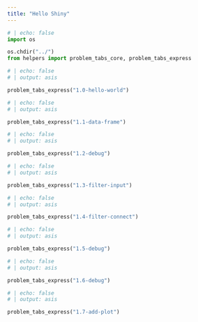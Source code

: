 ---
title: "Hello Shiny"
---

```{python}
# | echo: false
import os

os.chdir("../")
from helpers import problem_tabs_core, problem_tabs_express


```


```{python}
# | echo: false
# | output: asis

problem_tabs_express("1.0-hello-world")
```


```{python}
# | echo: false
# | output: asis

problem_tabs_express("1.1-data-frame")
```

```{python}
# | echo: false
# | output: asis

problem_tabs_express("1.2-debug")
```

```{python}
# | echo: false
# | output: asis

problem_tabs_express("1.3-filter-input")
```

```{python}
# | echo: false
# | output: asis

problem_tabs_express("1.4-filter-connect")
```

```{python}
# | echo: false
# | output: asis

problem_tabs_express("1.5-debug")
```

```{python}
# | echo: false
# | output: asis

problem_tabs_express("1.6-debug")
```

```{python}
# | echo: false
# | output: asis

problem_tabs_express("1.7-add-plot")
```
